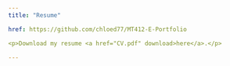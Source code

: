 ```yaml
---
title: "Resume"

href: https://github.com/chloed77/MT412-E-Portfolio

<p>Download my resume <a href="CV.pdf" download>here</a>.</p>

---
```



